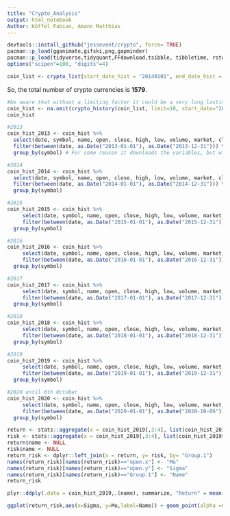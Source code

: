 ```yaml
---
title: "Crypto_Analysis"
output: html_notebook
Author: Köffel Fabian, Amann Matthias
---
```

```r
devtools::install_github("jessevent/crypto", force= TRUE)
pacman::p_load(gganimate,gifski,png,gapminder)
pacman::p_load(tidyverse,tidyquant,FFdownload,tsibble, tibbletime, rstudioapi, data.table, crypto2)
options("scipen"=100, "digits"=4)
```

```r
coin_list <- crypto_list(start_date_hist = "20140101", end_date_hist = "20201006", date_gap = "months")
```

So, the total number of crypto currencies is __1579__. 

```r
#be aware that without a limiting factor it could be a very long lasting download
coin_hist <- na.omit(crypto_history(coin_list, limit=10, start_date="20140101", end_date = "20201006", sleep = 1))
coin_hist
```

```r
#2013
coin_hist_2013 <- coin_hist %>%
  select(date, symbol, name, open, close, high, low, volume, market, close_ratio, spread) %>%
  filter(between(date, as.Date("2013-01-01"), as.Date("2013-12-31"))) %>%
  group_by(symbol) # For some reason it downloads the variables, but without any observation

#2014
coin_hist_2014 <- coin_hist %>%
  select(date, symbol, name, open, close, high, low, volume, market, close_ratio, spread) %>%
  filter(between(date, as.Date("2014-01-01"), as.Date("2014-12-31"))) %>%
  group_by(symbol)

#2015
coin_hist_2015 <- coin_hist %>%
     select(date, symbol, name, open, close, high, low, volume, market, close_ratio, spread) %>%
     filter(between(date, as.Date("2015-01-01"), as.Date("2015-12-31"))) %>%
  group_by(symbol)

#2016
coin_hist_2016 <- coin_hist %>%
     select(date, symbol, name, open, close, high, low, volume, market, close_ratio, spread) %>%
     filter(between(date, as.Date("2016-01-01"), as.Date("2016-12-31"))) %>%
  group_by(symbol)

#2017
coin_hist_2017 <- coin_hist %>%
     select(date, symbol, name, open, close, high, low, volume, market, close_ratio, spread) %>%
     filter(between(date, as.Date("2017-01-01"), as.Date("2017-12-31"))) %>%
  group_by(symbol)

#2018
coin_hist_2018 <- coin_hist %>%
     select(date, symbol, name, open, close, high, low, volume, market, close_ratio, spread) %>%
     filter(between(date, as.Date("2018-01-01"), as.Date("2018-12-31"))) %>%
  group_by(symbol)

#2019
coin_hist_2019 <- coin_hist %>%
     select(date, symbol, name, open, close, high, low, volume, market, close_ratio, spread) %>%
     filter(between(date, as.Date("2019-01-01"), as.Date("2019-12-31"))) %>%
  group_by(symbol)

#2020 until 6th October
coin_hist_2020 <- coin_hist %>%
     select(date, symbol, name, open, close, high, low, volume, market, close_ratio, spread) %>%
     filter(between(date, as.Date("2020-01-01"), as.Date("2020-10-06"))) %>%
  group_by(symbol)
```

```r
return <- stats::aggregate(x = coin_hist_2019[,3:4], list(coin_hist_2019$name), mean)
risk <- stats::aggregate(x = coin_hist_2019[,3:4], list(coin_hist_2019$name),sd)
return$name <- NULL
risk$name <- NULL
return_risk <- dplyr::left_join(x = return, y= risk, by= "Group.1")
names(return_risk)[names(return_risk)=="open.x"] <- "Mu"
names(return_risk)[names(return_risk)=="open.y"] <- "Sigma"
names(return_risk)[names(return_risk)=="Group.1"] <- "Name"
return_risk
```

```r
plyr::ddply(.data = coin_hist_2019,.(name), summarize, "Return" = mean(coin_hist_2019$close), "Sigma" = sd(coin_hist_2019$close))
```

```r
ggplot(return_risk,aes(x=Sigma, y=Mu,label=Name)) + geom_point(alpha =0.6) + scale_x_log10() + scale_y_log10() + geom_text(aes(label=Name),hjust=0, vjust=0)
```





